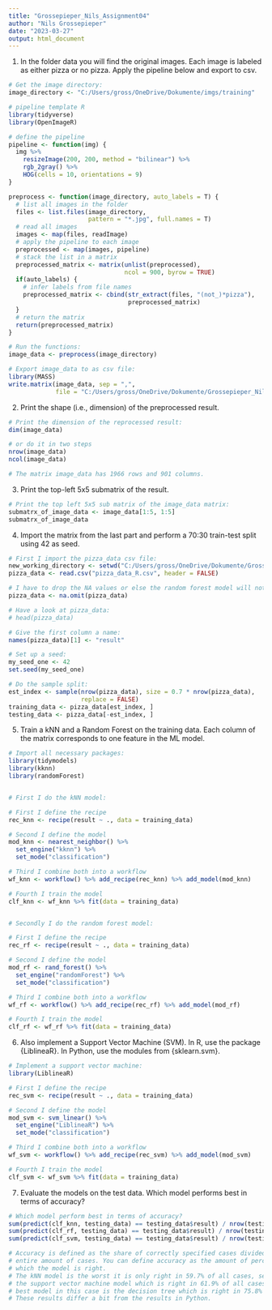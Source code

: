 ```yaml
---
title: "Grossepieper_Nils_Assignment04"
author: "Nils Grossepieper"
date: "2023-03-27"
output: html_document
---
```


(1) In the folder data you will find the original images. Each image is labeled as either pizza or no pizza.
Apply the pipeline below and export to csv.

```r

# Get the image directory:
image_directory <- "C:/Users/gross/OneDrive/Dokumente/imgs/training"

# pipeline template R
library(tidyverse)
library(OpenImageR)

# define the pipeline
pipeline <- function(img) {
  img %>%
    resizeImage(200, 200, method = "bilinear") %>%
    rgb_2gray() %>%
    HOG(cells = 10, orientations = 9)
}

preprocess <- function(image_directory, auto_labels = T) {
  # list all images in the folder
  files <- list.files(image_directory,
                      pattern = "*.jpg", full.names = T)
  # read all images
  images <- map(files, readImage)
  # apply the pipeline to each image
  preprocessed <- map(images, pipeline)
  # stack the list in a matrix
  preprocessed_matrix <- matrix(unlist(preprocessed),
                                ncol = 900, byrow = TRUE)
  if(auto_labels) {
    # infer labels from file names
    preprocessed_matrix <- cbind(str_extract(files, "(not_)*pizza"),
                                 preprocessed_matrix)
  }
  # return the matrix
  return(preprocessed_matrix)
}

# Run the functions:
image_data <- preprocess(image_directory)

# Export image_data to as csv file:
library(MASS)
write.matrix(image_data, sep = ",",
             file = "C:/Users/gross/OneDrive/Dokumente/Grossepieper_Nils_Assignment04/pizza_data_R.csv")

```

(2) Print the shape (i.e., dimension) of the preprocessed result.

```r

# Print the dimension of the reprocessed result:
dim(image_data)

# or do it in two steps
nrow(image_data)
ncol(image_data)

# The matrix image_data has 1966 rows and 901 columns.

```

(3) Print the top-left 5x5 submatrix of the result.

```r

# Print the top left 5x5 sub matrix of the image_data matrix:
submatrx_of_image_data <- image_data[1:5, 1:5]
submatrx_of_image_data

```

(4) Import the matrix from the last part and perform a 70:30 train-test split using 42 as seed.

```r

# First I import the pizza_data csv file:
new_working_directory <- setwd("C:/Users/gross/OneDrive/Dokumente/Grossepieper_Nils_Assignment04")
pizza_data <- read.csv("pizza_data_R.csv", header = FALSE)

# I have to drop the NA values or else the random forest model will not work
pizza_data <- na.omit(pizza_data)

# Have a look at pizza_data:
# head(pizza_data)

# Give the first column a name:
names(pizza_data)[1] <- "result"

# Set up a seed:
my_seed_one <- 42
set.seed(my_seed_one)

# Do the sample split:
est_index <- sample(nrow(pizza_data), size = 0.7 * nrow(pizza_data),
                    replace = FALSE)
training_data <- pizza_data[est_index, ]
testing_data <- pizza_data[-est_index, ]

```

(5) Train a kNN and a Random Forest on the training data. Each column of the matrix corresponds to one
feature in the ML model.

```r

# Import all necessary packages:
library(tidymodels)
library(kknn)
library(randomForest)


# First I do the kNN model:

# First I define the recipe
rec_knn <- recipe(result ~ ., data = training_data)

# Second I define the model
mod_knn <- nearest_neighbor() %>%
  set_engine("kknn") %>%
  set_mode("classification")

# Third I combine both into a workflow
wf_knn <- workflow() %>% add_recipe(rec_knn) %>% add_model(mod_knn)

# Fourth I train the model
clf_knn <- wf_knn %>% fit(data = training_data)


# Secondly I do the random forest model:

# First I define the recipe
rec_rf <- recipe(result ~ ., data = training_data)

# Second I define the model
mod_rf <- rand_forest() %>%
  set_engine("randomForest") %>%
  set_mode("classification")

# Third I combine both into a workflow
wf_rf <- workflow() %>% add_recipe(rec_rf) %>% add_model(mod_rf)

# Fourth I train the model
clf_rf <- wf_rf %>% fit(data = training_data)

```

(6) Also implement a Support Vector Machine (SVM). In R, use the package {LiblineaR}. In Python, use the
modules from {sklearn.svm}.

```r

# Implement a support vector machine:
library(LiblineaR)

# First I define the recipe
rec_svm <- recipe(result ~ ., data = training_data)

# Second I define the model
mod_svm <- svm_linear() %>%
  set_engine("LiblineaR") %>%
  set_mode("classification")

# Third I combine both into a workflow
wf_svm <- workflow() %>% add_recipe(rec_svm) %>% add_model(mod_svm)

# Fourth I train the model
clf_svm <- wf_svm %>% fit(data = training_data)

```

(7) Evaluate the models on the test data. Which model performs best in terms of accuracy?

```r

# Which model perform best in terms of accuracy?
sum(predict(clf_knn, testing_data) == testing_data$result) / nrow(testing_data)
sum(predict(clf_rf, testing_data) == testing_data$result) / nrow(testing_data)
sum(predict(clf_svm, testing_data) == testing_data$result) / nrow(testing_data)

# Accuracy is defined as the share of correctly specified cases divided by the
# entire amount of cases. You can define accuracy as the amount of percent in 
# which the model is right.
# The kNN model is the worst it is only right in 59.7% of all cases, second is
# the support vector machine model which is right in 61.9% of all cases and the
# best model in this case is the decision tree which is right in 75.8% of all cases.
# These results differ a bit from the results in Python.

```



